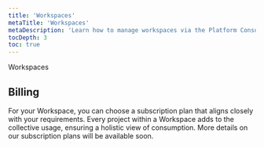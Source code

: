 ```yaml
---
title: 'Workspaces'
metaTitle: 'Workspaces'
metaDescription: 'Learn how to manage workspaces via the Platform Console.'
tocDepth: 3
toc: true
---
```


<TopBlock>

Workspaces
## Billing

For your Workspace, you can choose a subscription plan that aligns closely with your requirements. Every project within a Workspace adds to the collective usage, ensuring a holistic view of consumption. More details on our subscription plans will be available soon.
</TopBlock>
